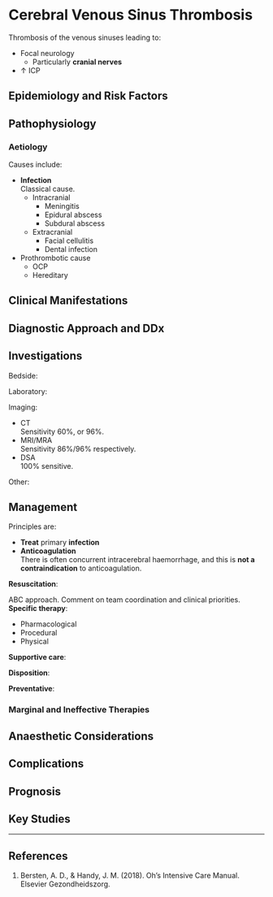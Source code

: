# Cerebral Venous Sinus Thrombosis

Thrombosis of the venous sinuses leading to:

* Focal neurology
	* Particularly **cranial nerves**
* ↑ ICP

## Epidemiology and Risk Factors

## Pathophysiology

### Aetiology

Causes include:

* **Infection**\
Classical cause.
	* Intracranial
		* Meningitis
		* Epidural abscess
		* Subdural abscess
	* Extracranial
		* Facial cellulitis
		* Dental infection
* Prothrombotic cause
	* OCP
	* Hereditary


## Clinical Manifestations

## Diagnostic Approach and DDx

## Investigations

Bedside:

Laboratory:

Imaging:

* CT\
Sensitivity 60%, or 96%.
* MRI/MRA\
Sensitivity 86%/96% respectively.
* DSA\
100% sensitive.

Other:

## Management

:::info
Principles are:

* **Treat** primary **infection**
* **Anticoagulation**\
There is often concurrent intracerebral haemorrhage, and this is **not a contraindication** to anticoagulation.
:::

**Resuscitation**:\

ABC approach. Comment on team coordination and clinical priorities.
**Specific therapy**:

* Pharmacological
* Procedural
* Physical

**Supportive care**:

**Disposition**:

**Preventative**:


### Marginal and Ineffective Therapies

## Anaesthetic Considerations

## Complications

## Prognosis

## Key Studies


---

## References

1. Bersten, A. D., & Handy, J. M. (2018). Oh’s Intensive Care Manual. Elsevier Gezondheidszorg.